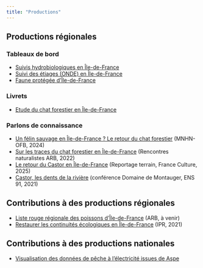 ```yaml
---
title: "Productions"
---
```


## Productions régionales

### Tableaux de bord

-   [Suivis hydrobiologiques en Île-de-France](https://ofbidf.shinyapps.io/HydrobioIdF/){target="'_blank'"}
-   [Suivi des étiages (ONDE) en Île-de-France](https://ofb-idf.github.io/PRR_ONDE/){target="'_blank'"}
-   [Faune protégée d'Île-de-France](https://ofbidf.shinyapps.io/EspecesProtegeesIDF/){target="'_blank'"}

### Livrets

-   [Etude du chat forestier en Île-de-France](https://oai-gem.ofb.fr/exl-php/document-affiche/ofb_recherche_oai/OUVRE_DOC/49974?fic=doc00073302.pdf){target="'_blank'"}

### Parlons de connaissance

-   [Un félin sauvage en Île-de-France ? Le retour du chat forestier](https://www.youtube.com/watch?v=UopppCJfUHA){target="_blank"} (MNHN-OFB, 2024)
-   [Sur les traces du chat forestier en Île-de-France](https://www.youtube.com/watch?v=0P0JTVxUEBA&t=7670s){target="_blank"} (Rencontres naturalistes ARB, 2022)
-   [Le retour du Castor en Île-de-France](https://www.radiofrance.fr/franceculture/podcasts/la-science-au-labo/le-retour-du-castor-en-ile-de-france-8018346){target="'_blank'"} (Reportage terrain, France Culture, 2025)
-   [Castor, les dents de la rivière](https://www.facebook.com/Montauger/videos/castor-les-dents-de-la-rivière/2857221884547378/){target="_blank"} (conférence Domaine de Montauger, ENS 91, 2021)

## Contributions à des productions régionales

-   [Liste rouge régionale des poissons d'Île-de-France](https://www.arb-idf.fr/fileadmin/DataStorageKit/ARB/Articles/fichiers/Rencontres_naturalistes_2023/02_Presentation_resultats_LRR_Poissons.pdf){target="_blank"} (ARB, à venir)
-   [Restaurer les continuités écologiques en Île-de-France](https://www.institutparisregion.fr/nos-travaux/publications/restaurer-les-continuites-ecologiques-en-ile-de-france/){target="_blank"} (IPR, 2021)

## Contributions à des productions nationales

-   [Visualisation des données de pêche à l'électricité issues de Aspe](https://ofbidf.shinyapps.io/AspeDashboard/){target="'_blank'"}

